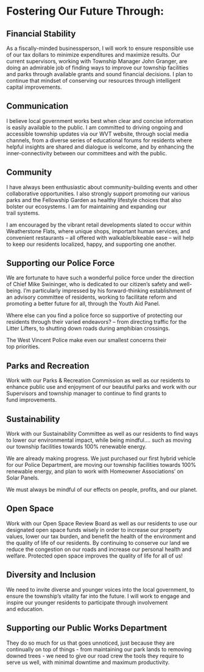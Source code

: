 # Fostering Our Future&nbsp;Through:

## Financial Stability

As a fiscally-minded businessperson, I will work to ensure responsible use of our tax dollars to minimize expenditures and maximize results. Our current supervisors, working with Township Manager John Granger, are doing an admirable job of finding ways to improve our township facilities and parks through available grants and sound financial decisions. I plan to continue that mindset of conserving our resources through intelligent capital&nbsp;improvements.

## Communication

I believe local government works best when clear and concise information is easily available to the public. I am committed to driving ongoing and accessible township updates via our WVT website, through social media channels, from a diverse series of educational forums for residents where helpful insights are shared and dialogue is welcome, and by enhancing the inner-connectivity between our committees and with the&nbsp;public.

## Community

I have always been enthusiastic about community-building events and other collaborative opportunities. I also strongly support promoting our various parks and the Fellowship Garden as healthy lifestyle choices that also bolster our ecosystems. I am for maintaining and expanding our trail&nbsp;systems.

I am encouraged by the vibrant retail developments slated to occur within Weatherstone Flats, where unique shops, important human services, and convenient restaurants – all offered with walkable/bikeable ease – will help to keep our residents localized, happy, and supporting one&nbsp;another.

## Supporting our Police&nbsp;Force

We are fortunate to have such a wonderful police force under the direction of Chief Mike Swininger, who is dedicated to our citizen’s safety and well-being. I’m particularly impressed by his forward-thinking establishment of an advisory committee of residents, working to facilitate reform and promoting a better future for all, through the Youth Aid Panel.

Where else can you find a police force so supportive of protecting our residents through their varied endeavors? – from directing traffic for the Litter Lifters, to shutting down roads during amphibian&nbsp;crossings.

The West Vincent Police make even our smallest concerns their top&nbsp;priorities.

## Parks and Recreation

Work with our Parks & Recreation Commission as well as our residents to enhance public use and enjoyment of our beautiful parks and work with our Supervisors and township manager to continue to find grants to fund&nbsp;improvements.

## Sustainability

Work with our Sustainability Committee as well as our residents to find ways to lower our environmental impact, while being mindful…. such as moving our township facilities towards 100% renewable&nbsp;energy.

We are already making progress. We just purchased our first hybrid vehicle for our Police Department, are moving our township facilities towards 100% renewable energy, and plan to work with Homeowner Associations’ on Solar&nbsp;Panels.

We must always be mindful of our effects on people, profits, and our&nbsp;planet.

## Open Space

Work with our Open Space Review Board as well as our residents to use our designated open space funds wisely in order to increase our property values, lower our tax burden, and benefit the health of the environment and the quality of life of our&nbsp;residents.
By continuing to conserve our land we reduce the congestion on our roads and increase our personal health and welfare. Protected open space improves the quality of life for all of&nbsp;us!

## Diversity and Inclusion

We need to invite diverse and younger voices into the local government, to ensure the township’s vitality far into the future. I will work to engage and inspire our younger residents to participate through involvement and&nbsp;education.

## Supporting our Public Works&nbsp;Department

They do so much for us that goes unnoticed, just because they are continually on top of things - from maintaining our park lands to removing downed trees - we need to give our road crew the tools they require to serve us well, with minimal downtime and maximum&nbsp;productivity.
